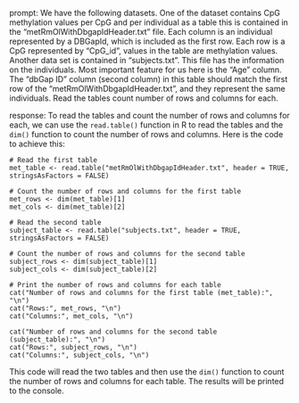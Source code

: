 prompt:
We have the following datasets. One of the dataset contains CpG methylation values per CpG and per individual as a table this is contained in the “metRmOlWithDbgapIdHeader.txt” file. Each column is an individual represented by a DBGapId, which is included as the first row. Each row is a CpG represented by "CpG_id", values in the table are methylation values. Another data set is contained in “subjects.txt”. This file has the information on the individuals. Most important feature for us here is the "Age" column. The "dbGap ID" column (second column) in this table should match the first row of the "metRmOlWithDbgapIdHeader.txt", and they represent the same individuals. 
Read the tables count number of rows and columns for each.

response:
To read the tables and count the number of rows and columns for each, we can use the `read.table()` function in R to read the tables and the `dim()` function to count the number of rows and columns. Here is the code to achieve this:

```
# Read the first table
met_table <- read.table("metRmOlWithDbgapIdHeader.txt", header = TRUE, stringsAsFactors = FALSE)

# Count the number of rows and columns for the first table
met_rows <- dim(met_table)[1]
met_cols <- dim(met_table)[2]

# Read the second table
subject_table <- read.table("subjects.txt", header = TRUE, stringsAsFactors = FALSE)

# Count the number of rows and columns for the second table
subject_rows <- dim(subject_table)[1]
subject_cols <- dim(subject_table)[2]

# Print the number of rows and columns for each table
cat("Number of rows and columns for the first table (met_table):", "\n")
cat("Rows:", met_rows, "\n")
cat("Columns:", met_cols, "\n")

cat("Number of rows and columns for the second table (subject_table):", "\n")
cat("Rows:", subject_rows, "\n")
cat("Columns:", subject_cols, "\n")
```

This code will read the two tables and then use the `dim()` function to count the number of rows and columns for each table. The results will be printed to the console.
